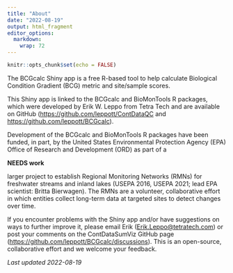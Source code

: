 ```yaml
---
title: "About"
date: "2022-08-19"
output: html_fragment
editor_options: 
  markdown: 
    wrap: 72
---
```


```r
knitr::opts_chunk$set(echo = FALSE)
```

The BCGcalc Shiny app is a free R-based tool to help calculate Biological
Condition Gradient (BCG) metric and site/sample scores. 

This Shiny app is linked to the BCGcalc and BioMonTools R packages, which were
developed by Erik W. Leppo from Tetra Tech and are available on GitHub (<https://github.com/leppott/ContDataQC> and 
<https://github.com/leppott/BCGcalc>). 

Development of the BCGcalc and BioMonTools R packages have been funded, in part,
by the United States Environmental Protection Agency (EPA) Office of Research and
Development (ORD) as part of a 

**NEEDS work **

larger project to establish Regional
Monitoring Networks (RMNs) for freshwater streams and inland lakes
(USEPA 2016, USEPA 2021; lead EPA scientist: Britta Bierwagen). The RMNs
are a volunteer, collaborative effort in which entities collect
long-term data at targeted sites to detect changes over time.

If you encounter problems with the Shiny app and/or have suggestions on
ways to further improve it, please email Erik
([Erik.Leppo\@tetratech.com](mailto:Erik.Leppo@tetratech.com){.email})
or post your comments on the ContDataSumViz GitHub page
(<https://github.com/leppott/BCGcalc/discussions>). This is an
open-source, collaborative effort and we welcome your feedback.

*Last updated 2022-08-19*
